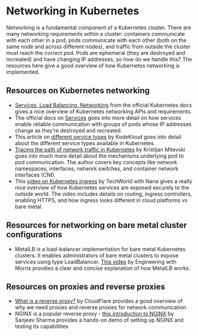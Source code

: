# Networking in Kubernetes {.unnumbered}

Networking is a fundamental component of a Kubernetes cluster. There are many networking requirements within a cluster: containers communicate with each other in a pod, pods communicate with each other (both on the same node and across different nodes), and traffic from outside the cluster must reach the correct pod. Pods are ephemeral (they are destroyed and recreated) and have changing IP addresses, so how do we handle this? The resources here give a good overview of how Kubernetes networking is implemented. 

## Resources on Kubernetes networking

* [Services, Load Balancing, Networking](https://kubernetes.io/docs/concepts/services-networking/) from the official Kubernetes docs gives a nice overview of Kubernetes networking APIs and requirements.  
* The official docs on [Services](https://kubernetes.io/docs/concepts/services-networking/service/) goes into more detail on how services enable reliable communication with groups of pods whose IP addresses change as they're destroyed and recreated.
* This article on [different service types](https://kodekloud.com/blog/clusterip-nodeport-loadbalancer/) by KodeKloud goes into detail about the different service types available in Kubernetes.
* [Tracing the path of network traffic in Kubernetes](https://learnk8s.io/kubernetes-network-packets) by Kristijan Mitevski goes into much more detail about the mechanisms underlying pod to pod communication. The author covers key concepts like network namespaces, interfaces, network switches, and container network interfaces (CNI).
* This [video on Kubernetes ingress](https://www.youtube.com/watch?v=80Ew_fsV4rM) by TechWorld with Nana gives a really nice overview of how Kubernetes services are exposed securely to the outside world. The video includes details on routing, ingress controllers, enabling HTTPS, and how ingress looks different in cloud platforms vs bare metal. 

## Resources for networking on bare metal cluster configurations

* MetalLB is a load-balancer implementation for bare metal Kubernetes clusters. It enables administrators of bare metal clusters to expose services using type LoadBalancer. [This video](https://www.youtube.com/watch?v=k8bxtsWe9qw) by Engineering with Morris provdies a clear and concise explanation of how MetalLB works. 

## Resources on proxies and reverse proxies

* [What is a reverse proxy?](https://www.cloudflare.com/en-gb/learning/cdn/glossary/reverse-proxy/) by CloudFlare provides a good overview of why we need proxies and reverse proxies for network communication
* NGINX is a popular reverse proxy - [this introduction to NGINX](https://dev.to/thesanjeevsharma/introduction-to-nginx-213b) by Sanjeev Sharma provides a hands-on demo of setting up NGINX and testing its capabilities